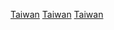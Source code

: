 {{estcatCountry|194|5|台灣|Taiwan}}

[[Category:1945年亞洲建立|Taiwan]]
[[Category:1945年中國建立|Taiwan]]
[[Category:1945年日本建立|Taiwan]]
<!--當時的中國為中華民國，直至1949年中華人民共和國建立為止。-->